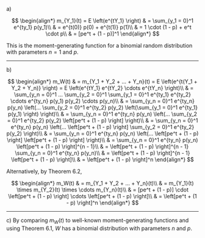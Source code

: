 a)

$$
\begin{align*}
    m_{Y_1}(t) = E \left(e^{tY_1} \right) & = \sum_{y_1 = 0}^1 e^{ty_1} p(y_1)\\
    & = e^{t(0)} p(0) + e^{t(1)} p(1)\\
    & = 1 \cdot (1 - p) + e^t \cdot p\\
    & = [pe^t + (1 - p)]^1
\end{align*}
$$

This is the moment-generating function for a binomial random distribution with parameters $n = 1$ and $p$.

---

b)

$$
\begin{align*}
    m_W(t) & = m_{Y_1 + Y_2 + ... + Y_n}(t) = E \left(e^{t(Y_1 + Y_2 + Y_n)} \right) = E \left(e^{tY_1} e^{tY_2} \cdots e^{tY_n} \right)\\
    & = \sum_{y_n = 0}^1 ... \sum_{y_2 = 0}^1 \sum_{y_1 = 0}^1 e^{ty_1} e^{ty_2} \cdots e^{ty_n} p(y_1) p(y_2) \cdots p(y_n)\\
    & = \sum_{y_n = 0}^1 e^{ty_n} p(y_n) \left(... \sum_{y_2 = 0}^1 e^{ty_2} p(y_2) \left(\sum_{y_1 = 0}^1 e^{ty_1} p(y_1) \right) \right)\\
    & = \sum_{y_n = 0}^1 e^{ty_n} p(y_n) \left(... \sum_{y_2 = 0}^1 e^{ty_2} p(y_2) \left[pe^t + (1 - p) \right] \right)\\
    & = \sum_{y_n = 0}^1 e^{ty_n} p(y_n) \left(... \left[pe^t + (1 - p) \right] \sum_{y_2 = 0}^1 e^{ty_2} p(y_2) \right)\\
    & = \sum_{y_n = 0}^1 e^{ty_n} p(y_n) \left(... \left[pe^t + (1 - p) \right] \left[pe^t + (1 - p) \right] \right)\\
    & = \sum_{y_n = 0}^1 e^{ty_n} p(y_n) \left[pe^t + (1 - p) \right]^{n - 1}\\
    & = \left[pe^t + (1 - p) \right]^{n - 1} \sum_{y_n = 0}^1 e^{ty_n} p(y_n)\\
    & = \left[pe^t + (1 - p) \right]^{n - 1} \left[pe^t + (1 - p) \right]\\
    & = \left[pe^t + (1 - p) \right]^n
\end{align*}
$$

Alternatively, by Theorem 6.2,

$$
\begin{align*}
    m_W(t) & = m_{Y_1 + Y_2 + ... + Y_n}(t)\\
    & = m_{Y_1}(t) \times m_{Y_2}(t) \times \cdots m_{Y_n}(t)\\
    & = [pe^t + (1 - p)] \cdot \left[pe^t + (1 - p) \right] \cdots \left[pe^t + (1 - p) \right]\\
    & = \left[pe^t + (1 - p) \right]^n
\end{align*}
$$

---

c) By comparing $m_W(t)$ to well-known moment-generating functions and using Theorem 6.1, $W$ has a binomial distribution with parameters $n$ and $p$.

